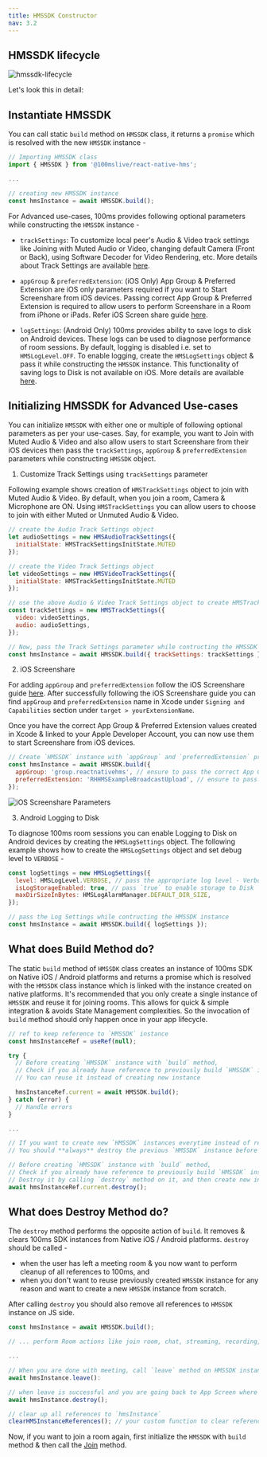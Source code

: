 ```yaml
---
title: HMSSDK Constructor
nav: 3.2
---
```


## HMSSDK lifecycle

![hmssdk-lifecycle](/docs/v2/flutter-hmssdk-lifecycle.png)

Let's look this in detail:


## Instantiate HMSSDK

You can call static `build` method on `HMSSDK` class, it returns a `promise` which is resolved with the new `HMSSDK` instance -

```js
// Importing HMSSDK class
import { HMSSDK } from '@100mslive/react-native-hms';

...

// creating new HMSSDK instance
const hmsInstance = await HMSSDK.build();
```

For Advanced use-cases, 100ms provides following optional parameters while constructing the `HMSSDK` instance -

-   `trackSettings`: To customize local peer's Audio & Video track settings like Joining with Muted Audio or Video, changing default Camera (Front or Back), using Software Decoder for Video Rendering, etc. More details about Track Settings are available [here](../interact-with-room/track/track-settings).

-   `appGroup` & `preferredExtension`: (iOS Only) App Group & Preferred Extension are iOS only parameters required if you want to Start Screenshare from iOS devices. Passing correct App Group & Preferred Extension is required to allow users to perform Screenshare in a Room from iPhone or iPads. Refer iOS Screen share guide [here](../set-up-video-conferencing/screenshare#ios-setup).

-   `logSettings`: (Android Only) 100ms provides ability to save logs to disk on Android devices. These logs can be used to diagnose performance of room sessions. By default, logging is disabled i.e. set to `HMSLogLevel.OFF`. To enable logging, create the `HMSLogSettings` object & pass it while constructing the `HMSSDK` instance. This functionality of saving logs to Disk is not available on iOS. More details are available [here](../debugging/error-handling#setting-log-levels-in-sdk-android-only).


## Initializing HMSSDK for Advanced Use-cases

You can initialize `HMSSDK` with either one or multiple of following optional parameters as per your use-cases. Say, for example, you want to Join with Muted Audio & Video and also allow users to start Screenshare from their iOS devices then pass the `trackSettings`, `appGroup` & `preferredExtension` parameters while constructing `HMSSDK` object.

1. Customize Track Settings using `trackSettings` parameter

  Following example shows creation of `HMSTrackSettings` object to join with Muted Audio & Video. By default, when you join a room, Camera & Microphone are ON. Using `HMSTrackSettings` you can allow users to choose to join with either Muted or Unmuted Audio & Video.

  ```js
  // create the Audio Track Settings object
  let audioSettings = new HMSAudioTrackSettings({
    initialState: HMSTrackSettingsInitState.MUTED
  });

  // create the Video Track Settings object
  let videoSettings = new HMSVideoTrackSettings({
    initialState: HMSTrackSettingsInitState.MUTED
  });

  // use the above Audio & Video Track Settings object to create HMSTrackSettings
  const trackSettings = new HMSTrackSettings({
    video: videoSettings,
    audio: audioSettings,
  });

  // Now, pass the Track Settings parameter while contructing the HMSSDK instance
  const hmsInstance = await HMSSDK.build({ trackSettings: trackSettings });
  ```

2. iOS Screenshare

  For adding `appGroup` and `preferredExtension` follow the iOS Screenshare guide [here](../set-up-video-conferencing/screenshare#ios-setup).
  After successfully following the iOS Screenshare guide you can find `appGroup` and `preferredExtension` name in Xcode under `Signing and Capabilities` section under `target > yourExtensionName`.

  Once you have the correct App Group & Preferred Extension values created in Xcode & linked to your Apple Developer Account, you can now use them to start Screenshare from iOS devices.

  ```js
  // Create `HMSSDK` instance with `appGroup` and `preferredExtension` properties
  const hmsInstance = await HMSSDK.build({
    appGroup: 'group.reactnativehms', // ensure to pass the correct App Group linked to your Apple Developer Account
    preferredExtension: 'RHHMSExampleBroadcastUpload', // ensure to pass the correct Extension Target name created in Xcode
  });
  ```

  ![iOS Screenshare Parameters](/docs/v2/RNParameter.png)

3. Android Logging to Disk

  To diagnose 100ms room sessions you can enable Logging to Disk on Android devices by creating the `HMSLogSettings` object.
  The following example shows how to create the `HMSLogSettings` object and set debug level to `VERBOSE` -

  ```js
  const logSettings = new HMSLogSettings({
    level: HMSLogLevel.VERBOSE, // pass the appropriate log level - Verbose, Warn or Error
    isLogStorageEnabled: true, // pass `true` to enable storage to Disk
    maxDirSizeInBytes: HMSLogAlarmManager.DEFAULT_DIR_SIZE,
  });

  // pass the Log Settings while contructing the HMSSDK instance
  const hmsInstance = await HMSSDK.build({ logSettings });
  ```


## What does Build Method do?

The static `build` method of `HMSSDK` class creates an instance of 100ms SDK on Native iOS / Android platforms 
and returns a promise which is resolved with the `HMSSDK` class instance which is linked with the instance 
created on native platforms.
It's recommended that you only create a single instance of `HMSSDK` and reuse it for joining rooms. This allows 
for quick & simple integration & avoids State Management complexities. So the invocation of `build` method 
should only happen once in your app lifecycle.

```js
// ref to keep reference to `HMSSDK` instance
const hmsInstanceRef = useRef(null);

try {
  // Before creating `HMSSDK` instance with `build` method,
  // Check if you already have reference to previously build `HMSSDK` instance
  // You can reuse it instead of creating new instance

  hmsInstanceRef.current = await HMSSDK.build();
} catch (error) {
  // Handle errors
}

...

// If you want to create new `HMSSDK` instances everytime instead of reusing previously build instance,
// You should **always** destroy the previous `HMSSDK` instance before creating the new instance

// Before creating `HMSSDK` instance with `build` method,
// Check if you already have reference to previously build `HMSSDK` instance
// Destroy it by calling `destroy` method on it, and then create new instance
await hmsInstanceRef.current.destroy();
```


## What does Destroy Method do?

The `destroy` method performs the opposite action of `build`. It removes & clears 100ms SDK instances from 
Native iOS / Android platforms. `destroy` should be called - 
- when the user has left a meeting room & you now want to perform cleanup of all references to 100ms, and
- when you don't want to reuse previously created `HMSSDK` instance for any reason and want to create a new `HMSSDK` instance from scratch.

After calling `destroy` you should also remove all references to `HMSSDK` instance on JS side.

```js
const hmsInstance = await HMSSDK.build();

// ... perform Room actions like join room, chat, streaming, recording, screenshare, etc. ...

...

// When you are done with meeting, call `leave` method on HMSSDK instance
await hmsInstance.leave():

// when leave is successful and you are going back to App Screen where 100ms Rooms are not required, call destroy method
await hmsInstance.destroy();

// clear up all references to `hmsInstance`
clearHMSInstanceReferences(); // your custom function to clear references
```

Now, if you want to join a room again, first initialize the `HMSSDK` with `build` method & then call the [Join](../set-up-video-conferencing/join) method.
